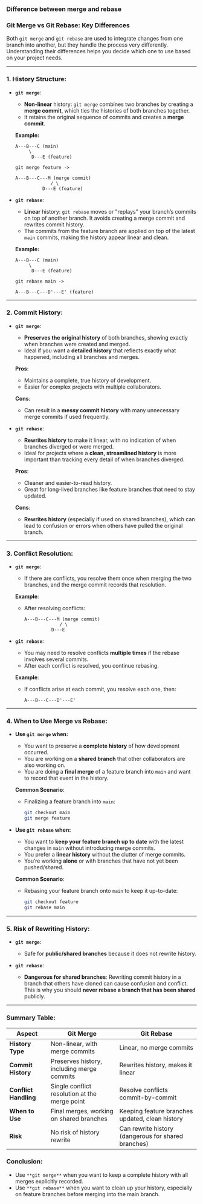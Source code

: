 ### Difference between merge and rebase
### **Git Merge vs Git Rebase: Key Differences**

Both `git merge` and `git rebase` are used to integrate changes from one branch into another, but they handle the process very differently. Understanding their differences helps you decide which one to use based on your project needs.

---

### **1. History Structure:**

- **`git merge`**:
  - **Non-linear** history: `git merge` combines two branches by creating a **merge commit**, which ties the histories of both branches together.
  - It retains the original sequence of commits and creates a **merge commit**.
  
  **Example:**
  ```
  A---B---C (main)
       \   
        D---E (feature)
  
  git merge feature ->

  A---B---C---M (merge commit)
               / \
            D---E (feature)
  ```

- **`git rebase`**:
  - **Linear** history: `git rebase` moves or "replays" your branch’s commits on top of another branch. It avoids creating a merge commit and rewrites commit history.
  - The commits from the feature branch are applied on top of the latest `main` commits, making the history appear linear and clean.

  **Example:**
  ```
  A---B---C (main)
       \   
        D---E (feature)

  git rebase main ->

  A---B---C---D'---E' (feature)
  ```

---

### **2. Commit History:**

- **`git merge`**:
  - **Preserves the original history** of both branches, showing exactly when branches were created and merged.
  - Ideal if you want a **detailed history** that reflects exactly what happened, including all branches and merges.
  
  **Pros**:
  - Maintains a complete, true history of development.
  - Easier for complex projects with multiple collaborators.

  **Cons**:
  - Can result in a **messy commit history** with many unnecessary merge commits if used frequently.

- **`git rebase`**:
  - **Rewrites history** to make it linear, with no indication of when branches diverged or were merged.
  - Ideal for projects where a **clean, streamlined history** is more important than tracking every detail of when branches diverged.

  **Pros**:
  - Cleaner and easier-to-read history.
  - Great for long-lived branches like feature branches that need to stay updated.

  **Cons**:
  - **Rewrites history** (especially if used on shared branches), which can lead to confusion or errors when others have pulled the original branch.

---

### **3. Conflict Resolution:**

- **`git merge`**:
  - If there are conflicts, you resolve them once when merging the two branches, and the merge commit records that resolution.
  
  **Example**:
  - After resolving conflicts:
    ```
    A---B---C---M (merge commit)
                 / \
              D---E
    ```

- **`git rebase`**:
  - You may need to resolve conflicts **multiple times** if the rebase involves several commits.
  - After each conflict is resolved, you continue rebasing.

  **Example**:
  - If conflicts arise at each commit, you resolve each one, then:
    ```
    A---B---C---D'---E'
    ```

---

### **4. When to Use Merge vs Rebase:**

- **Use `git merge` when:**
  - You want to preserve a **complete history** of how development occurred.
  - You are working on a **shared branch** that other collaborators are also working on.
  - You are doing a **final merge** of a feature branch into `main` and want to record that event in the history.
  
  **Common Scenario**:
  - Finalizing a feature branch into `main`:
    ```bash
    git checkout main
    git merge feature
    ```

- **Use `git rebase` when:**
  - You want to **keep your feature branch up to date** with the latest changes in `main` without introducing merge commits.
  - You prefer a **linear history** without the clutter of merge commits.
  - You’re working **alone** or with branches that have not yet been pushed/shared.

  **Common Scenario**:
  - Rebasing your feature branch onto `main` to keep it up-to-date:
    ```bash
    git checkout feature
    git rebase main
    ```

---

### **5. Risk of Rewriting History:**

- **`git merge`**:
  - Safe for **public/shared branches** because it does not rewrite history.
  
- **`git rebase`**:
  - **Dangerous for shared branches**: Rewriting commit history in a branch that others have cloned can cause confusion and conflict. This is why you should **never rebase a branch that has been shared** publicly.

---

### **Summary Table**:

| **Aspect**         | **Git Merge**                                 | **Git Rebase**                              |
|--------------------|-----------------------------------------------|---------------------------------------------|
| **History Type**    | Non-linear, with merge commits                | Linear, no merge commits                    |
| **Commit History**  | Preserves history, including merge commits    | Rewrites history, makes it linear           |
| **Conflict Handling**| Single conflict resolution at the merge point| Resolve conflicts commit-by-commit          |
| **When to Use**     | Final merges, working on shared branches      | Keeping feature branches updated, clean history |
| **Risk**            | No risk of history rewrite                   | Can rewrite history (dangerous for shared branches) |

### **Conclusion:**
- Use `**git merge**` when you want to keep a complete history with all merges explicitly recorded.
- Use `**git rebase**` when you want to clean up your history, especially on feature branches before merging into the main branch.